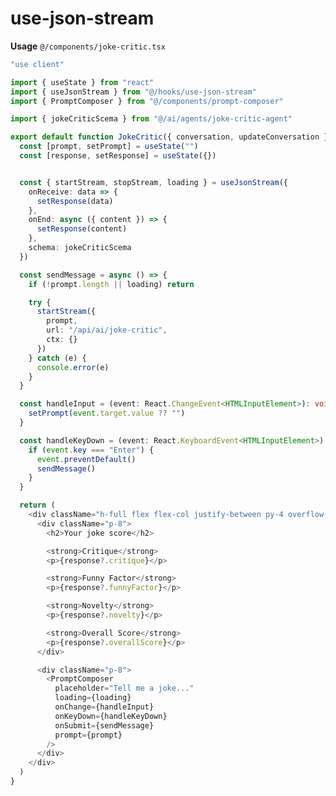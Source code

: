 # use-json-stream

**Usage**
<span>
  `@/components/joke-critic.tsx`
</span>

```ts
"use client"

import { useState } from "react"
import { useJsonStream } from "@/hooks/use-json-stream"
import { PromptComposer } from "@/components/prompt-composer"

import { jokeCriticScema } from "@/ai/agents/joke-critic-agent"

export default function JokeCritic({ conversation, updateConversation }) {
  const [prompt, setPrompt] = useState("")
  const [response, setResponse] = useState({})


  const { startStream, stopStream, loading } = useJsonStream({
    onReceive: data => {
      setResponse(data)
    },
    onEnd: async ({ content }) => {
      setResponse(content)
    },
    schema: jokeCriticScema
  })

  const sendMessage = async () => {
    if (!prompt.length || loading) return

    try {
      startStream({
        prompt,
        url: "/api/ai/joke-critic",
        ctx: {}
      })
    } catch (e) {
      console.error(e)
    }
  }

  const handleInput = (event: React.ChangeEvent<HTMLInputElement>): void => {
    setPrompt(event.target.value ?? "")
  }

  const handleKeyDown = (event: React.KeyboardEvent<HTMLInputElement>): void => {
    if (event.key === "Enter") {
      event.preventDefault()
      sendMessage()
    }
  }

  return (
    <div className="h-full flex flex-col justify-between py-4 overflow-hidden">
      <div className="p-8">
        <h2>Your joke score</h2>

        <strong>Critique</strong>
        <p>{response?.critique}</p>

        <strong>Funny Factor</strong>
        <p>{response?.funnyFactor}</p>

        <strong>Novelty</strong>
        <p>{response?.novelty}</p>

        <strong>Overall Score</strong>
        <p>{response?.overallScore}</p>
      </div>

      <div className="p-8">
        <PromptComposer
          placeholder="Tell me a joke..."
          loading={loading}
          onChange={handleInput}
          onKeyDown={handleKeyDown}
          onSubmit={sendMessage}
          prompt={prompt}
        />
      </div>
    </div>
  )
}
```
